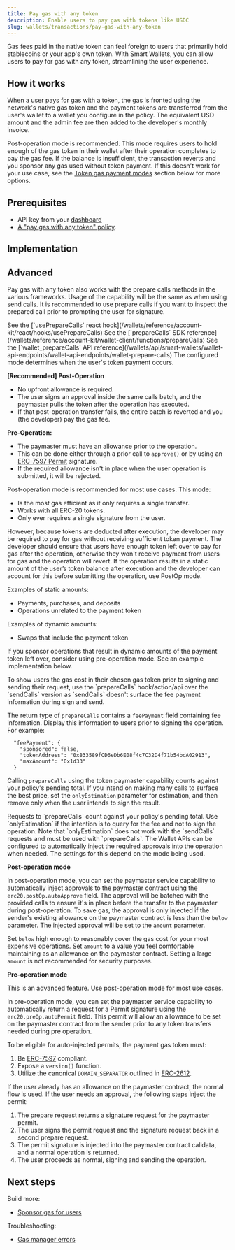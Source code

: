 ```yaml
---
title: Pay gas with any token
description: Enable users to pay gas with tokens like USDC
slug: wallets/transactions/pay-gas-with-any-token
---
```


Gas fees paid in the native token can feel foreign to users that primarily hold stablecoins or your app's own token.
With Smart Wallets, you can allow users to pay for gas with any token, streamlining the user experience.

## How it works

When a user pays for gas with a token, the gas is fronted using the network's native gas token and the payment tokens are transferred from the user's wallet to a wallet you configure in the policy.
The equivalent USD amount and the admin fee are then added to the developer's monthly invoice.

Post-operation mode is recommended. This mode requires users to hold enough of the gas token in their wallet after their operation completes to pay the gas fee. If the balance is insufficient, the transaction reverts and you sponsor any gas used without token payment. If this doesn't work for your use case, see the [Token gas payment modes](#token-gas-payment-modes) section below for more options.

## Prerequisites

- API key from your [dashboard](https://dashboard.alchemy.com/apps)
- [A "pay gas with any token" policy](https://dashboard.alchemy.com/gas-manager/policy/create).

## Implementation

<Tabs>
  <Tab title="React">
    <Markdown src="react.mdx" />
  </Tab>
  <Tab title="Javascript">
    <Markdown src="client.mdx" />
  </Tab>
  <Tab title="API">
    <Markdown src="api-postop.mdx" />
  </Tab>
</Tabs>

## Advanced

<Accordion title="Usage with prepare calls">

Pay gas with any token also works with the prepare calls methods in the various frameworks. Usage of the capability will be the same as when using send calls. It is recommended to use prepare calls if you want to inspect the prepared call prior to prompting the user for signature.

<Tabs>
  <Tab title="React">
    See the [`usePrepareCalls` react
    hook](/wallets/reference/account-kit/react/hooks/usePrepareCalls)
  </Tab>
  <Tab title="Javascript">
    See the [`prepareCalls` SDK
    reference](/wallets/reference/account-kit/wallet-client/functions/prepareCalls)
  </Tab>
  <Tab title="API">
    See the [`wallet_prepareCalls` API
    reference](/wallets/api/smart-wallets/wallet-api-endpoints/wallet-api-endpoints/wallet-prepare-calls)
  </Tab>
</Tabs>

</Accordion>

<Accordion title="Token gas payment modes">
The configured mode determines when the user's token payment occurs.

**[Recommended] Post-Operation**

- No upfront allowance is required.
- The user signs an approval inside the same calls batch, and the paymaster pulls the token after the operation has executed.
- If that post-operation transfer fails, the entire batch is reverted and you (the developer) pay the gas fee.

**Pre-Operation:**

- The paymaster must have an allowance prior to the operation.
- This can be done either through a prior call to `approve()` or by using an [ERC-7597 Permit](https://eips.ethereum.org/EIPS/eip-7597) signature.
- If the required allowance isn't in place when the user operation is submitted, it will be rejected.

Post-operation mode is recommended for most use cases. This mode:

- Is the most gas efficient as it only requires a single transfer.
- Works with all ERC-20 tokens.
- Only ever requires a single signature from the user.

However, because tokens are deducted after execution, the developer may be required to pay for gas without receiving sufficient token payment.
The developer should ensure that users have enough token left over to pay for gas after the operation, otherwise they won't receive payment from users for gas and the operation will revert.
If the operation results in a static amount of the user’s token balance after execution and the developer can account for this before submitting the operation, use PostOp mode.

Examples of static amounts:

- Payments, purchases, and deposits
- Operations unrelated to the payment token

Examples of dynamic amounts:

- Swaps that include the payment token

If you sponsor operations that result in dynamic amounts of the payment token left over, consider using pre-operation mode. See an example implementation below.

</Accordion>

<Accordion title="Pre-operation mode implementation">
  <Markdown src="api-preop.mdx" />
</Accordion>

<Accordion title="Estimating gas payments">
To show users the gas cost in their chosen gas token prior to signing and sending their request,
use the `prepareCalls` hook/action/api over the `sendCalls` version
as `sendCalls` doesn't surface the fee payment information during sign and send.

The return type of `prepareCalls` contains a `feePayment` field containing fee information. Display this information to users prior to signing the operation. For example:

```
  "feePayment": {
    "sponsored": false,
    "tokenAddress": "0x833589fCD6eDb6E08f4c7C32D4f71b54bdA02913",
    "maxAmount": "0x1d33"
  }
```

Calling `prepareCalls` using the token paymaster capability counts against your policy's pending total. If you intend on making many
calls to surface the best price, set the `onlyEstimation` parameter for estimation, and then remove only when the user intends to sign the result.

<Warning>
  Requests to `prepareCalls` count against your policy's pending total. Use
  `onlyEstimation` if the intention is to query for the fee and not to sign the
  operation. Note that `onlyEstimation` does not work with the `sendCalls`
  requests and must be used with `prepareCalls`.
</Warning>
</Accordion>

<Accordion title="Auto-injected approvals">
The Wallet APIs can be configured to automatically inject the required approvals into the operation when needed. The settings for this depend on the mode being used.

**Post-operation mode**

In post-operation mode, you can set the paymaster service capability to automatically inject approvals to the paymaster contract using the `erc20.postOp.autoApprove` field.
The approval will be batched with the provided calls to ensure it's in place before the transfer to the paymaster during post-operation.
To save gas, the approval is only injected if the sender's existing allowance on the paymaster contract is less than the `below` parameter. The injected approval will be set to
the `amount` parameter.

Set `below` high enough to reasonably cover the gas cost for your most expensive operations. Set `amount` to a value
you feel comfortable maintaining as an allowance on the paymaster contract. Setting a large `amount` is not recommended for security purposes.

**Pre-operation mode**

<Note>
  This is an advanced feature. Use post-operation mode for most use cases.
</Note>

In pre-operation mode, you can set the paymaster service capability to automatically return a request for a Permit signature using the `erc20.preOp.autoPermit` field.
This permit will allow an allowance to be set on the paymaster contract from the sender prior to any token transfers needed during pre operation.

To be eligible for auto-injected permits, the payment gas token must:

1. Be [ERC-7597](https://eips.ethereum.org/EIPS/eip-7597) compliant.
2. Expose a `version()` function.
3. Utilize the canonical `DOMAIN_SEPARATOR` outlined in [ERC-2612](https://eips.ethereum.org/EIPS/eip-2612).

If the user already has an allowance on the paymaster contract, the normal flow is used. If the user needs an
approval, the following steps inject the permit:

1. The prepare request returns a signature request for the paymaster permit.
2. The user signs the permit request and the signature request back in a second prepare request.
3. The permit signature is injected into the paymaster contract calldata, and a normal operation is returned.
4. The user proceeds as normal, signing and sending the operation.

</Accordion>

## Next steps

Build more:

- [Sponsor gas for users](/wallets/transactions/sponsor-gas)

Troubleshooting:

- [Gas manager errors](/docs/reference/gas-manager-errors)
